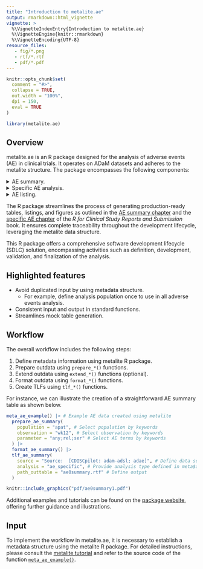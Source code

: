 ```yaml
---
title: "Introduction to metalite.ae"
output: rmarkdown::html_vignette
vignette: >
  %\VignetteIndexEntry{Introduction to metalite.ae}
  %\VignetteEngine{knitr::rmarkdown}
  %\VignetteEncoding{UTF-8}
resource_files:
   - fig/*.png
   - rtf/*.rtf
   - pdf/*.pdf
---
```


```r
knitr::opts_chunk$set(
  comment = "#>",
  collapse = TRUE,
  out.width = "100%",
  dpi = 150,
  eval = TRUE
)
```

```r
library(metalite.ae)
```

## Overview

metalite.ae is an R package designed for the analysis of adverse events (AE)
in clinical trials.
It operates on ADaM datasets and adheres to the metalite structure.
The package encompasses the following components:

<details>
<summary>AE summary.</summary>
<img src="https://merck.github.io/metalite.ae/articles/fig/ae0summary.png" width="100%">
</details>
<details>
<summary>
Specific AE analysis.</summary>
<img src="https://merck.github.io/metalite.ae/articles/fig/ae0specific.png" width="100%">
</details>
<details>
<summary>AE listing.</summary>
<img src="https://merck.github.io/metalite.ae/articles/fig/ae0listing.png" width="100%">
</details>

The R package streamlines the process of generating production-ready tables,
listings, and figures as outlined in the
[AE summary chapter](https://r4csr.org/tlf-ae-summary.html) and the
[specific AE chapter](https://r4csr.org/tlf-ae-specific.html) of the
_R for Clinical Study Reports and Submission_ book.
It ensures complete traceability throughout the development lifecycle,
leveraging the metalite data structure.

This R package offers a comprehensive software development lifecycle (SDLC)
solution, encompassing activities such as definition, development,
validation, and finalization of the analysis.

## Highlighted features

- Avoid duplicated input by using metadata structure.
  - For example, define analysis population once to use
    in all adverse events analysis.
- Consistent input and output in standard functions.
- Streamlines mock table generation.

## Workflow

The overall workflow includes the following steps:

1. Define metadata information using metalite R package.
1. Prepare outdata using `prepare_*()` functions.
1. Extend outdata using `extend_*()` functions (optional).
1. Format outdata using `format_*()` functions.
1. Create TLFs using `tlf_*()` functions.

For instance, we can illustrate the creation of a straightforward
AE summary table as shown below.

```r
meta_ae_example() |> # Example AE data created using metalite
  prepare_ae_summary(
    population = "apat", # Select population by keywords
    observation = "wk12", # Select observation by keywords
    parameter = "any;rel;ser" # Select AE terms by keywords
  ) |>
  format_ae_summary() |>
  tlf_ae_summary(
    source = "Source:  [CDISCpilot: adam-adsl; adae]", # Define data source
    analysis = "ae_specific", # Provide analysis type defined in meta$analysis
    path_outtable = "ae0summary.rtf" # Define output
  )
```

```r
knitr::include_graphics("pdf/ae0summary1.pdf")
```

Additional examples and tutorials can be found on the
[package website](https://merck.github.io/metalite.ae/articles/),
offering further guidance and illustrations.

## Input

To implement the workflow in metalite.ae, it is necessary to establish
a metadata structure using the metalite R package.
For detailed instructions, please consult the
[metalite tutorial](https://merck.github.io/metalite/articles/metalite.html)
and refer to the source code of the function
[`meta_ae_example()`](https://github.com/Merck/metalite.ae/blob/main/R/meta_ae_example.R).
